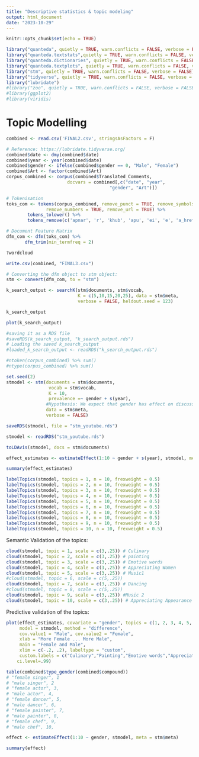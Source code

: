 ```yaml
---
title: "Descriptive statistics & topic modeling"
output: html_document
date: "2023-10-29"
---
```


```r
knitr::opts_chunk$set(echo = TRUE)
```


```r
library("quanteda", quietly = TRUE, warn.conflicts = FALSE, verbose = FALSE)
library("quanteda.textstats",quietly = TRUE, warn.conflicts = FALSE, verbose = FALSE)
library("quanteda.dictionaries", quietly = TRUE, warn.conflicts = FALSE, verbose = FALSE)
library("quanteda.textplots", quietly = TRUE, warn.conflicts = FALSE, verbose = FALSE)
library("stm", quietly = TRUE, warn.conflicts = FALSE, verbose = FALSE)
library("tidyverse", quietly = TRUE, warn.conflicts = FALSE, verbose = FALSE)
library("lubridate")
#library("zoo", quietly = TRUE, warn.conflicts = FALSE, verbose = FALSE)
#library(ggplot2)
#library(viridis)
```



# Topic Modelling

```r
combined <- read.csv('FINAL2.csv', stringsAsFactors = F)

# Reference: https://lubridate.tidyverse.org/
combined$date <- dmy(combined$date) 
combined$year <- year(combined$date)
combined$gender <- ifelse(combined$gender == 0, "Male", "Female")
combined$Art <- factor(combined$Art)
corpus_combined <- corpus(combined$Translated_Comments,
                       docvars = combined[,c("date", "year",
                                       "gender", "Art")])

# Tokenisation 
toks_com <- tokens(corpus_combined, remove_punct = TRUE, remove_symbols = TRUE, 
               remove_numbers = TRUE, remove_url = TRUE) %>%
        tokens_tolower() %>%
        tokens_remove(c('apnar', 'r', 'khub', 'apu', 'ei', 'e', 'a_href', 'ahm', 'na', 'ki', 'er', 'i', 'na', 's', 'href', 'amr', 'muza', 'xefer', 'm', 'a', 'deepanita', 'ai', 'm', 'chai', 'ridy', 'amr', 'bihu', 'ridi', 'farjana', 'danc', 'latif', 'curri', 've', 'hoy', 'ur', 'ar', 'pls', 'plz', 'onk', 'liza', 'bt', '#name', 'nusrat', 'umm', 'safa', 'manna', 'appl', 'valo','amar', 'onek' )) 
```

```r
# Document Feature Matrix
dfm_com <- dfm(toks_com) %>% 
       dfm_trim(min_termfreq = 2)
```

```r
?wordcloud
```

```r
write.csv(combined, "FINAL3.csv")
```



```r
# Converting the dfm object to stm object:
stm <- convert(dfm_com, to = "stm")
```

```r
k_search_output <- searchK(stm$documents, stm$vocab,
                           K = c(5,10,15,20,25), data = stm$meta,
                           verbose = FALSE, heldout.seed = 123)

k_search_output
```

```r
plot(k_search_output)
```

```r
#saving it as a RDS file
#saveRDS(k_search_output, "k_search_output.rds")
# Loading the saved k_search_output
#loaded_k_search_output <- readRDS("k_search_output.rds")

```


```r
#ntoken(corpus_combined) %>% sum()
#ntype(corpus_combined) %>% sum()
```



```r
set.seed(2)
stmodel <- stm(documents = stm$documents, 
                vocab = stm$vocab,
                K = 10, 
                prevalence =~ gender + s(year),
               #Hypothesis: We expect that gender has effect on discussion of certain topics.
               data = stm$meta, 
               verbose = FALSE)
```



```r
saveRDS(stmodel, file = "stm_youtube.rds")
```

```r
stmodel <- readRDS("stm_youtube.rds")
```

```r
toLDAvis(stmodel, docs = stm$documents)
```


```r
effect_estimates <- estimateEffect(1:10 ~ gender + s(year), stmodel, meta = stm$meta)
```

```r
summary(effect_estimates)
```




```r
labelTopics(stmodel, topics = 1, n = 10, frexweight = 0.5)
labelTopics(stmodel, topics = 2, n = 10, frexweight = 0.5)
labelTopics(stmodel, topics = 3, n = 10, frexweight = 0.5)
labelTopics(stmodel, topics = 4, n = 10, frexweight = 0.5)
labelTopics(stmodel, topics = 5, n = 10, frexweight = 0.5)
labelTopics(stmodel, topics = 6, n = 10, frexweight = 0.5)
labelTopics(stmodel, topics = 7, n = 10, frexweight = 0.5)
labelTopics(stmodel, topics = 8, n = 10, frexweight = 0.5)
labelTopics(stmodel, topics = 9, n = 10, frexweight = 0.5)
labelTopics(stmodel, topics = 10, n = 10, frexweight = 0.5)
```

Semantic Validation of the topics:


```r
cloud(stmodel, topic = 1, scale = c(3,.25)) # Culinary
cloud(stmodel, topic = 2, scale = c(3,.25)) # painting
cloud(stmodel, topic = 3, scale = c(3,.25)) # Emotive words
cloud(stmodel, topic = 4, scale = c(3,.25)) # Appreciating Women
cloud(stmodel, topic = 5, scale = c(3,.25)) # Music1
#cloud(stmodel, topic = 6, scale = c(5,.25)) 
cloud(stmodel, topic = 7, scale = c(3,.25)) # Dancing
#cloud(stmodel, topic = 8, scale = c(5,.25)) 
cloud(stmodel, topic = 9, scale = c(3,.25)) #Music 2
cloud(stmodel, topic = 10, scale = c(3,.25)) # Appreciating Appearance
```



Predictive validation of the topics:

```r
plot(effect_estimates, covariate = "gender", topics = c(1, 2, 3, 4, 5, 7, 9,10),
     model = stmodel, method = "difference",
     cov.value1 = "Male", cov.value2 = "Female",
     xlab = "More Female ... More Male", 
     main = "Female and Male",
     xlim = c(-.2, .2), labeltype = "custom", 
     custom.labels = c("Culinary","Painting","Emotive words","Appreciating Women","Music1","Dancing","Music 2","Appreciating Appearance"),
    ci.level=.99)
```

```r
table(combined$type_gender(combined$compound)) 
# "female singer", 1 
# "male singer", 2
# "female actor", 3, 
# "male actor", 4,
# "female dancer", 5,
# "male dancer", 6,
# "female painter", 7,
# "male painter", 8,
# "female chef", 9,
# "male chef", 10,
```



```r
effect <- estimateEffect(1:10 ~ gender, stmodel, meta = stm$meta)
```


```r
summary(effect)
```




